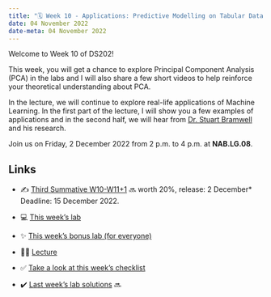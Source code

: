 ---
title: "🗓️ Week 10 - Applications: Predictive Modelling on Tabular Data"
date: 04 November 2022
date-meta: 04 November 2022
---

Welcome to Week 10 of DS202!

This week, you will get a chance to explore Principal Component Analysis (PCA) in the labs and I will also share a few short videos to help reinforce your theoretical understanding about PCA. 

In the lecture, we will continue to explore real-life applications of Machine Learning. In the first part of the lecture, I will show you a few examples of applications and in the second half, we will hear from [Dr. Stuart Bramwell](https://www.lse.ac.uk/Methodology/People/Academic-Staff/Stuart-Bramwell/Stuart-Bramwell) and his research.

Join us on Friday, 2 December 2022 from 2 p.m. to 4 p.m. at **NAB.LG.08**.

## Links

- ✍️ [Third Summative W10-W11+1](#) 🔜 worth 20%, release: 2 December* Deadline: 15 December 2022.

- 💻 [This week's lab](/weeks/week10/lab.qmd)

- ✨ [This week's bonus lab (for everyone)](/weeks/week10/bonus.qmd)

- 👨‍🏫 [Lecture](/weeks/week10/lecture.qmd)

- ✅ [Take a look at this week's checklist](/weeks/week10/checklist.qmd)

- ✔️ [Last week's lab solutions](#) 🔜



